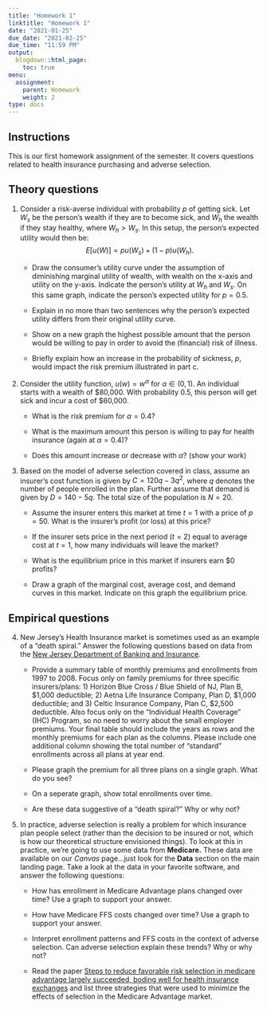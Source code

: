 ```yaml
---
title: "Homework 1"
linktitle: "Homework 1"
date: "2021-01-25"
due_date: "2021-02-25"
due_time: "11:59 PM"
output:
  blogdown::html_page:
    toc: true
menu:
  assignment:
    parent: Homework
    weight: 2
type: docs
---
```


## Instructions
This is our first homework assignment of the semester. It covers questions related to health insurance purchasing and adverse selection. 

## Theory questions
1. Consider a risk-averse individual with probability $p$ of getting sick. Let $W_{s}$ be the person's wealth if they are to become sick, and $W_{h}$ the wealth if they stay healthy, where $W_{h}>W_{s}$. In this setup, the person's expected utility would then be:
$$E\left[u(W)\right] = p u(W_{s}) + (1-p) u(W_{h}).$$

    + Draw the consumer's utility curve under the assumption of diminishing marginal utility of wealth, with wealth on the x-axis and utility on the y-axis. Indicate the person's utility at $W_{h}$ and $W_{s}$. On this same graph, indicate the person's expected utility for $p=0.5$.
    
    + Explain in no more than two sentences why the person's expected utility differs from their original utility curve.
    
    + Show on a new graph the highest possible amount that the person would be willing to pay in order to avoid the (financial) risk of illness.
    
    + Briefly explain how an increase in the probability of sickness, $p$, would impact the risk premium illustrated in part c.


2. Consider the utility function, $u(w)=w^\alpha$ for $\alpha \in (0,1)$. An individual starts with a wealth of <span>&#36;</span>80,000. With probability 0.5, this person will get sick and incur a cost of <span>&#36;</span>60,000.

    + What is the risk premium for $\alpha=0.4$?
    
    + What is the maximum amount this person is willing to pay for health insurance (again at $\alpha=0.4$)?
    
    + Does this amount increase or decrease with $\alpha$? (show your work)


3. Based on the model of adverse selection covered in class, assume an insurer's cost function is given by $C=120q - 3q^{2}$, where $q$ denotes the number of people enrolled in the plan. Further assume that demand is given by $D=140-5q$. The total size of the population is $N=20$.

    + Assume the insurer enters this market at time $t=1$ with a price of $p=50$. What is the insurer's profit (or loss) at this price?
  
    + If the insurer sets price in the next period ($t=2$) equal to average cost at $t=1$, how many individuals will leave the market?
    
    + What is the equilibrium price in this market if insurers earn <span>&#36;</span>0 profits?
    
    + Draw a graph of the marginal cost, average cost, and demand curves in this market. Indicate on this graph the equilibrium price.


## Empirical questions

4. New Jersey's Health Insurance market is sometimes used as an example of a "death spiral." Answer the following questions based on data from the [New Jersey Department of Banking and Insurance](http://www.state.nj.us/dobi/division_insurance/ihcseh/data_ihc.html).

    + Provide a summary table of monthly premiums and enrollments from 1997 to 2008. Focus only on family premiums for three specific insurers/plans: 1) Horizon Blue Cross / Blue Shield of NJ, Plan B, <span>&#36;</span>1,000 deductible; 2) Aetna Life Insurance Company, Plan D, <span>&#36;</span>1,000 deductible; and 3) Celtic Insurance Company, Plan C, <span>&#36;</span>2,500 deductible. Also focus only on the "Individual Health Coverage" (IHC) Program, so no need to worry about the small employer premiums. Your final table should include the years as rows and the monthly premiums for each plan as the columns. Please include one additional column showing the total number of "standard" enrollments across all plans at year end.
    
    + Please graph the premium for all three plans on a single graph. What do you see? 
    
    + On a seperate graph, show total enrollments over time. 
    
    + Are these data suggestive of a "death spiral?" Why or why not?
    
5. In practice, adverse selection is really a problem for which insurance plan people select (rather than the decision to be insured or not, which is how our theoretical structure envisioned things). To look at this in practice, we're going to use some data from **Medicare.** These data are available on our *Canvas* page...just look for the **Data** section on the main landing page. Take a look at the data in your favorite software, and answer the following questions:

    + How has enrollment in Medicare Advantage plans changed over time? Use a graph to support your answer.
    
    + How have Medicare FFS costs changed over time? Use a graph to support your answer.
    
    + Interpret enrollment patterns and FFS costs in the context of adverse selection. Can adverse selection explain these trends? Why or why not?
    
    + Read the paper [Steps to reduce favorable risk selection in medicare advantage largely succeeded, boding well for health insurance exchanges](https://www.ncbi.nlm.nih.gov/pmc/articles/PMC3535470/) and list three strategies that were used to minimize the effects of selection in the Medicare Advantage market.